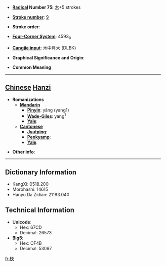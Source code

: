 * '''[[Wiktionary:Chinese radical index| Radical]] Number 75''': [[Wiktionary:Chinese radical index 木|木]]+5 strokes

* '''[[Wiktionary:Chinese total strokes index|Stroke number]]''': [[Wiktionary:Chinese total strokes index 9|9]]

* '''Stroke order''': 

* '''[[Wiktionary:Chinese four corner index|Four-Corner System]]''': 4593<sub>0</sub>

* '''[[Wiktionary:Chinese Cangjie index|Cangjie input]]''': 木中月大 (DLBK)

* '''Graphical Significance and Origin''': 

* '''Common Meaning'''

----

== [[Chinese]] [[Hanzi]] ==

* '''Romanizations'''
** '''[[Mandarin]]'''
*** '''[[Pinyin]]''': yāng (yang1)
*** '''[[Wade-Giles]]''': yang<sup>1</sup>
*** '''[[Yale]]''': 
** '''[[Cantonese]]'''
*** '''[[Jyutping]]''':
*** '''[[Penkyamp]]''': 
*** '''[[Yale]]''': 

* '''Other info''': 

----

== Dictionary Information ==

* KangXi: 0518.200
* Morohashi: 14615
* Hanyu Da Zidian: 21183.040

== Technical Information ==

* '''Unicode''':
** Hex: 67CD
** Decimal: 26573
* '''Big5''':
** Hex: CF4B
** Decimal: 53067

[[fr:柍]]